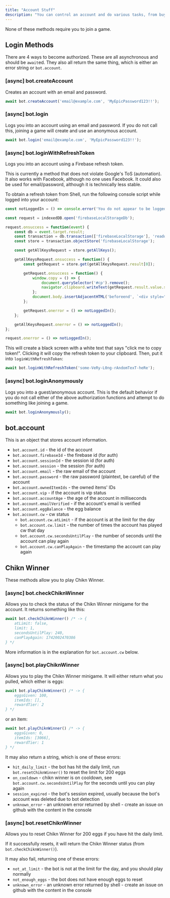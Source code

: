 ```yaml
---
title: "Account Stuff"
description: "You can control an account and do various tasks, from buying things in the shop to playing Chikn Winner."
---
```


None of these methods require you to join a game.

## Login Methods
There are 4 ways to become authorized. These are all asynchronous and should be `await`ed. They also all return the same thing, which is either an error string or `bot.account`.

### [async] bot.createAccount
Creates an account with an email and password.

```js
await bot.createAccount('email@example.com', 'MyEpicPassword123!!');
```

### [async] bot.login
Logs you into an account using an email and password. If you do not call this, joining a game will create and use an anonymous account.

```js
await bot.login('email@example.com', 'MyEpicPassword123!!');
```

### [async] bot.loginWithRefreshToken
Logs you into an account using a Firebase refresh token.

This is currently a method that does not violate Google's ToS (automation). It also works with Facebook, although no one uses Facebook. It could also be used for email/password, although it is technically less stable.

To obtain a refresh token from Shell, run the following console script while logged into your account:

```js
const notLoggedIn = () => console.error('You do not appear to be logged in.');

const request = indexedDB.open('firebaseLocalStorageDb');

request.onsuccess = function(event) {
    const db = event.target.result;
    const transaction = db.transaction(['firebaseLocalStorage'], 'readonly');
    const store = transaction.objectStore('firebaseLocalStorage');

    const getAllKeysRequest = store.getAllKeys();

    getAllKeysRequest.onsuccess = function() {
        const getRequest = store.get(getAllKeysRequest.result[0]);

        getRequest.onsuccess = function() {
            window.copy = () => {
                document.querySelector('#cp').remove();
                navigator.clipboard.writeText(getRequest.result.value.stsTokenManager.refreshToken)
            };
            document.body.insertAdjacentHTML('beforeend', `<div style="position:absolute;top:0;left:0;width: 100%;height:100%;background:black;cursor:pointer;display:flex;justify-content:center;align-items:center;z-index:999999;" onclick="copy()" id="cp"><h1 style="color:white;font-family:'Nunito';font-weight:bold;">click me to copy token!</h1></div>`);
        };

        getRequest.onerror = () => notLoggedIn();
    };

    getAllKeysRequest.onerror = () => notLoggedIn();
};

request.onerror = () => notLoggedIn();
```

This will create a black screen with a white text that says "click me to copy token!". Clicking it will copy the refresh token to your clipboard. Then, put it into `loginWithRefreshToken`:

```js
await bot.loginWithRefreshToken('some-VeRy-L0ng-rAndomTexT-heRe');
```

### [async] bot.loginAnonymously
Logs you into a guest/anonymous account. This is the default behavior if you do not call either of the above authorization functions and attempt to do something like joining a game.

```js
await bot.loginAnonymously();
```

## bot.account
This is an object that stores account information.

- `bot.account.id` - the id of the account
- `bot.account.firebaseId` - the firebase id (for auth)
- `bot.account.sessionId` - the session id (for auth)
- `bot.account.session` - the session (for auth)
- `bot.account.email` - the raw email of the account
- `bot.account.password` - the raw password (plaintext, be careful) of the account
- `bot.account.ownedItemIds` - the owned items' IDs
- `bot.account.vip` - if the account is vip status
- `bot.account.accountAge` - the age of the account in milliseconds
- `bot.account.emailVerified` - if the account's email is verified
- `bot.account.eggBalance` - the egg balance
- `bot.account.cw` - cw status
    - `bot.account.cw.atLimit` - if the account is at the limit for the day
    - `bot.account.cw.limit` - the number of times the account has played cw that day
    - `bot.account.cw.secondsUntilPlay` - the number of seconds until the account can play again
    - `bot.account.cw.canPlayAgain` - the timestamp the account can play again

## Chikn Winner
These methods allow you to play Chikn Winner.

### [async] bot.checkChiknWinner
Allows you to check the status of the Chikn Winner minigame for the account. It returns something like this:

```js
await bot.checkChiknWinner() /* -> {
    atLimit: false,
    limit: 1,
    secondsUntilPlay: 240,
    canPlayAgain: 1742002470386
} */
```

More information is in the explanation for `bot.account.cw` below.

### [async] bot.playChiknWinner
Allows you to play the Chikn Winner minigame. It will either return what you pulled, which either is eggs:

```js
await bot.playChiknWinner() /* -> {
    eggsGiven: 100,
    itemIds: [],
    rewardTier: 2
} */
```

or an item:

```js
await bot.playChiknWinner() /* -> {
    eggsGiven: 0,
    itemIds: [3066],
    rewardTier: 1
} */
```

It may also return a string, which is one of these errors:

- `hit_daily_limit` - the bot has hit the daily limit, run `bot.resetChiknWinner()` to reset the limit for 200 eggs
- `on_cooldown` - chikn winner is on cooldown, see `bot.account.cw.secondsUntilPlay` for the seconds until you can play again
- `session_expired` - the bot's session expired, usually because the bot's account was deleted due to bot detection
- `unknown_error` - an unknown error returned by shell - create an issue on github with the content in the console

### [async] bot.resetChiknWinner
Allows you to reset Chikn Winner for 200 eggs if you have hit the daily limit.

If it successfully resets, it will return the Chikn Winner status (from `bot.checkChiknWinner()`).

It may also fail, returning one of these errors:
- `not_at_limit` - the bot is not at the limit for the day, and you should play normally
- `not_enough_eggs` - the bot does not have enough eggs to reset
- `unknown_error` - an unknown error returned by shell - create an issue on github with the content in the console
